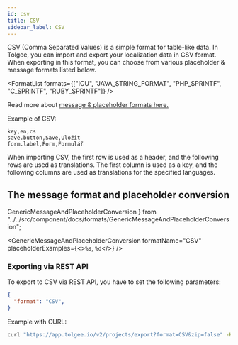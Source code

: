 ```yaml
---
id: csv
title: CSV
sidebar_label: CSV
---
```


CSV (Comma Separated Values) is a simple format for table-like data. In Tolgee, you can import and export your localization data in CSV format.
When exporting in this format, you can choose from various placeholder & message formats listed below.


<FormatList formats={["ICU", "JAVA_STRING_FORMAT", "PHP_SPRINTF", "C_SPRINTF", "RUBY_SPRINTF"]} />

Read more about [message & placeholder formats here.](./message_placeholder_format.mdx)

Example of CSV:

```csv title="exported.csv"
key,en,cs
save.button,Save,Uložit
form.label,Form,Formulář
```

When importing CSV, the first row is used as a header, and the following rows are used as translations. The first column is used as a key, and the following columns are used as translations for the specified languages.

## The message format and placeholder conversion
  GenericMessageAndPlaceholderConversion
} from "../../src/component/docs/formats/GenericMessageAndPlaceholderConversion";

<GenericMessageAndPlaceholderConversion formatName="CSV"
                                        placeholderExamples={<><code>%s</code>, <code>%d</code></>} />

### Exporting via REST API
To export to CSV via REST API, you have to set the following parameters:
```json
{
  "format": "CSV",
}
```

Example with CURL:
```bash
curl "https://app.tolgee.io/v2/projects/export?format=CSV&zip=false" -H "X-API-Key: <Your Project API key>" --output exported.csv
```


<Importing />
